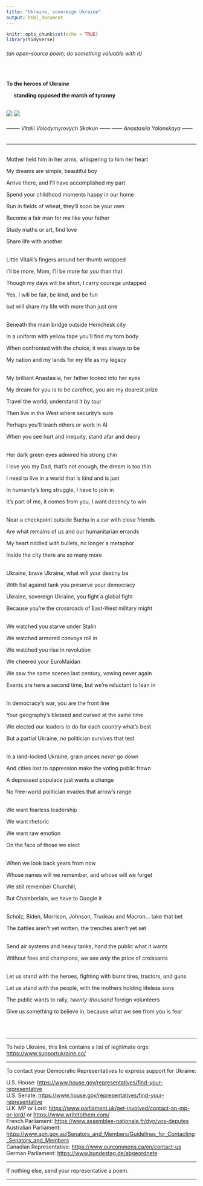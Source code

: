 ```yaml
---
title: "Ukraine, sovereign Ukraine"
output: html_document
---
```


```r
knitr::opts_chunk$set(echo = TRUE)
library(tidyverse)
```

###### (an open-source poem; do something valuable with it)
<br/>

**To the heroes of Ukraine**

|      **standing opposed the march of tyranny**



<br/>
![](www/skakun.png)
![](www/yalanskaya.png)

###### --------  Vitalii Volodymyrovych Skakun  ------  ------  Anastasiia Yalanskaya  ------



***

<br/>
Mother held him in her arms, whispering to him her heart

My dreams are simple, beautiful boy

Arrive there, and I’ll have accomplished my part

Spend your childhood moments happy in our home

Run in fields of wheat, they’ll soon be your own

Become a fair man for me like your father

Study maths or art, find love

Share life with another


<br/>
Little Vitalii’s fingers around her thumb wrapped 

I’ll be more, Mom, I’ll be more for you than that 

Though my days will be short, I carry courage untapped

Yes, I will be fair, be kind, and be fun

but will share my life with more than just one


<br/>
Beneath the main bridge outside Henichesk city

In a uniform with yellow tape you’ll find my torn body

When confronted with the choice, it was always to be

My nation and my lands for my life as my legacy


<br/>
My brilliant Anastasiia, her father looked into her eyes

My dream for you is to be carefree, you are my dearest prize

Travel the world, understand it by tour

Then live in the West where security’s sure

Perhaps you'll teach others or work in AI

When you see hurt and inequity, stand afar and decry


<br/>
Her dark green eyes admired his strong chin

I love you my Dad, that’s not enough, the dream is too thin

I need to live in a world that is kind and is just

In humanity’s long struggle, I have to join in

It’s part of me, it comes from you, I want decency to win


<br/>
Near a checkpoint outside Bucha in a car with close friends

Are what remains of us and our humanitarian errands

My heart riddled with bullets, no longer a metaphor

Inside the city there are so many more


<br/>
Ukraine, brave Ukraine, what will your destiny be

With fist against tank you preserve your democracy 

Ukraine, sovereign Ukraine, you fight a global fight

Because you’re the crossroads of East-West military might


<br/>
We watched you starve under Stalin

We watched armored convoys roll in

We watched you rise in revolution

We cheered your EuroMaidan

We saw the same scenes last century, vowing never again

Events are here a second time, but we’re reluctant to lean in


<br/>
In democracy’s war, you are the front line

Your geography’s blessed and cursed at the same time

We elected our leaders to do for each country what’s best

But a partial Ukraine, *no* politician survives that test


<br/>
In a land-locked Ukraine, grain prices *never* go down

And cities lost to oppression make the voting public frown

A depressed populace just wants a change

No free-world politician evades that arrow’s range


<br/>
We want fearless leadership

We want rhetoric

We want raw emotion 

On the face of those we elect


<br/>
When we look back years from now

Whose names will we remember, and whose will we forget

We still remember Churchill, 

But Chamberlain, we have to Google it


<br/>
Scholz, Biden, Morrison, Johnson, Trudeau and Macron... take that bet

The battles aren’t yet written, the trenches aren’t yet set


<br/>
Send air systems and heavy tanks, hand the public what it wants

Without foes and champions, we see *only* the price of croissants


<br/>
Let us stand with the heroes, fighting with burnt tires, tractors, and guns

Let us stand with the people, with the mothers holding lifeless sons

The public wants to rally, *twenty-thousand* foreign volunteers

Give us something to believe in, because what we see from you is fear


<br/>
<br/>

***


To help Ukraine, this link contains a list of legitimate orgs: 
<https://www.supportukraine.co/>

***

To contact your Democratic Representatives to express support for Ukraine:

| U.S. House: <https://www.house.gov/representatives/find-your-representative>
| U.S. Senate: <https://www.house.gov/representatives/find-your-representative>
| U.K. MP or Lord: <https://www.parliament.uk/get-involved/contact-an-mp-or-lord/> or <https://www.writetothem.com/>
| French Parliament: <https://www.assemblee-nationale.fr/dyn/vos-deputes>
| Australian Parliament: <https://www.aph.gov.au/Senators_and_Members/Guidelines_for_Contacting_Senators_and_Members>
| Canadian Representative: <https://www.ourcommons.ca/en/contact-us>
| German Parliament: <https://www.bundestag.de/abgeordnete>

***

If nothing else, send your representative a poem.

***

<br/>

